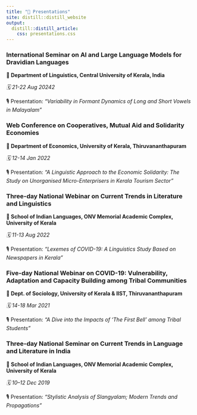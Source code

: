 ```yaml
---
title: "🎤 Presentations"
site: distill::distill_website
output:
  distill::distill_article:
    css: presentations.css
---
```


<div class="presentation-card">
  <h3>International Seminar on AI and Large Language Models for Dravidian Languages</h3>
  <p><strong>📍 Department of Linguistics, Central University of Kerala, India</strong></p>
  <p><em>🗓 21-22 Aug 20242</em></p>
  <p class="topic">🎙️ Presentation: <em>“Variability in Formant Dynamics of Long and Short Vowels in Malayalam”</em></p>
</div>

<div class="presentation-card">
  <h3>Web Conference on Cooperatives, Mutual Aid and Solidarity Economies</h3>
  <p><strong>📍 Department of Economics, University of Kerala, Thiruvananthapuram</strong></p>
  <p><em>🗓 12-14 Jan 2022</em></p>
  <p class="topic">🎙️ Presentation: <em>“A Linguistic Approach to the Economic Solidarity: The Study on Unorganised Micro-Enterprisers in Kerala Tourism Sector”</em></p>
</div>

<div class="presentation-card">
  <h3>Three-day National Webinar on Current Trends in Literature and Linguistics</h3>
  <p><strong>📍 School of Indian Languages, ONV Memorial Academic Complex, University of Kerala</strong></p>
  <p><em>🗓️ 11-13 Aug 2022</em></p>
  <p class="topic">🎙️ Presentation: <em>“Lexemes of COVID-19: A Linguistics Study Based on Newspapers in Kerala”</em></p>
</div>

<div class="presentation-card">
  <h3>Five-day National Webinar on COVID-19: Vulnerability, Adaptation and Capacity Building among Tribal Communities</h3>
  <p><strong>📍 Dept. of Sociology, University of Kerala & IIST, Thiruvananthapuram</strong></p>
  <p><em>🗓️ 14-18 Mar 2021</em></p>
  <p class="topic">🎙️ Presentation: <em>“A Dive into the Impacts of ‘The First Bell’ among Tribal Students”</em></p>
</div>

<div class="presentation-card">
  <h3>Three-day National Seminar on Current Trends in Language and Literature in India</h3>
  <p><strong>📍 School of Indian Languages, ONV Memorial Academic Complex, University of Kerala</strong></p>
  <p><em>🗓️ 10–12 Dec 2019</em></p>
  <p class="topic">🎙️ Presentation: <em>“Stylistic Analysis of Slangyalam; Modern Trends and Propagations”</em></p>
</div>
